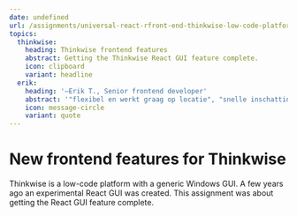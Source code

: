```yaml
---
date: undefined
url: /assignments/universal-react-rfront-end-thinkwise-low-code-platform
topics:
  thinkwise:
    heading: Thinkwise frontend features
    abstract: Getting the Thinkwise React GUI feature complete.
    icon: clipboard
    variant: headline
  erik:
    heading: '―Erik T., Senior frontend developer'
    abstract: '"flexibel en werkt graag op locatie", "snelle inschatting van de kwaliteit van bestaande code", “heel blij met je inzichten en aanbevelingen"'
    icon: message-circle
    variant: quote
---
```

# New frontend features for Thinkwise

Thinkwise is a low-code platform with a generic Windows GUI. A few years ago an
experimental React GUI was created. This assignment was about getting the React
GUI feature complete.
